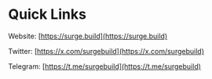 # Quick Links

Website: [https://surge.build](https://surge.build)

Twitter: [https://x.com/surgebuild](https://x.com/surgebuild)

Telegram: [https://t.me/surgebuild](https://t.me/surgebuild)